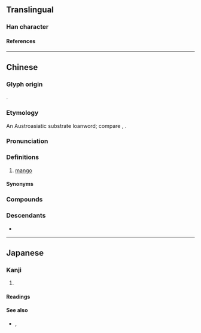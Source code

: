 {{character info}}
{{character info|0x2F8EB}}
==Translingual==

===Han character===
{{Han char|rn=75|rad=木|as=13|sn=17|four=48982|canj=DTGO|ids=⿰木羨,⿰木羡}}

====References====
{{Han ref|kx=0558.091|dkj=15707|hdz=21295.070|uh=6AA8|ud=27304|bh=ED42|bd=60738}}
{{Han ref|uh=2F8EB}}

----

==Chinese==
{{zh-forms|alt=榱}}

===Glyph origin===
{{Han compound|木|羨|ls=psc|c1=s|c2=p|t1=tree|no_och2=1}}.

===Etymology===
An Austroasiatic substrate loanword; compare {{cog|km|ស្វាយ||mango}}, {{cog|vi|xoài||mango}}.

===Pronunciation===
{{zh-pron
|m=shē
|c=ce1,se1
|h=pfs=sôn
|md=suông
|mn=xm,zz,kh,tp,tn,tc,sx,yl,km,hc:soāiⁿ/qz,mg:soān/lk:soǎiⁿ
|mn-t=suain7
|cat=n
}}

===Definitions===
{{zh-hanzi}}

# {{lb|zh|Hakka|Min}} [[mango]]

====Synonyms====
{{zh-dial|芒果}}

===Compounds===
{{zh-der|檨仔|番檨|香檨|肉檨|木檨|蘋果檨|生檨仔|檨仔青|土檨仔|臺灣檨|牛𡳞脬檨}}

===Descendants===
* {{desc|tsu|suai|bor=1}}

----

==Japanese==

===Kanji===
{{ja-kanji|grade=|rs=木13}}

# {{alternative form of|ja|様}}

====Readings====
{{ja-readings
|on=よう
|kun=さま
}}

====See also====
* {{ja-r|次様|つぎざま}}, {{ja-r|次様|つぎさま}}